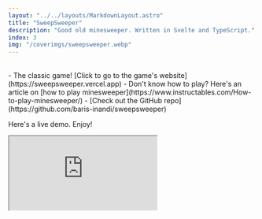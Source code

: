 ```yaml
---
layout: "../../layouts/MarkdownLayout.astro"
title: "SweepSweeper"
description: "Good old minesweeper. Written in Svelte and TypeScript."
index: 3
img: "/coverimgs/sweepsweeper.webp"
---
```


<br />
- The classic game! [Click to go to the game's website](https://sweepsweeper.vercel.app)
- Don't know how to play? Here's an article on [how to play minesweeper](https://www.instructables.com/How-to-play-minesweeper/)
- [Check out the GitHub repo](https://github.com/baris-inandi/sweepsweeper)

Here's a live demo. Enjoy!

<iframe class="bg-white h-[65vh] m-0 p-0 mt-4 w-full border border-neutral-200 rounded-md brightness-[0.97]" src="https://sweepsweeper.vercel.app" title="Sweepsweeper demo" />